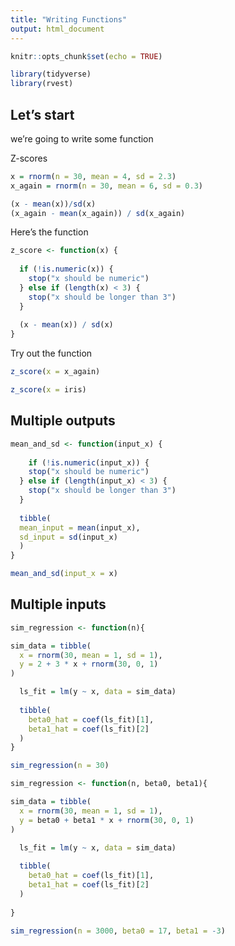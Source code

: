 ```yaml
---
title: "Writing Functions"
output: html_document
---
```


```r
knitr::opts_chunk$set(echo = TRUE)

library(tidyverse)
library(rvest)
```

## Let's start

we're going to write some function

Z-scores
```r
x = rnorm(n = 30, mean = 4, sd = 2.3)
x_again = rnorm(n = 30, mean = 6, sd = 0.3)

(x - mean(x))/sd(x)
(x_again - mean(x_again)) / sd(x_again)
```

Here's the function
```r
z_score <- function(x) {
  
  if (!is.numeric(x)) {
    stop("x should be numeric")
  } else if (length(x) < 3) {
    stop("x should be longer than 3")
  }
  
  (x - mean(x)) / sd(x)
}
```

Try out the function
```r
z_score(x = x_again)

z_score(x = iris)
```

## Multiple outputs
```r
mean_and_sd <- function(input_x) {
  
    if (!is.numeric(input_x)) {
    stop("x should be numeric")
  } else if (length(input_x) < 3) {
    stop("x should be longer than 3")
  }
  
  tibble(
  mean_input = mean(input_x),
  sd_input = sd(input_x)
  )
}
```

```r
mean_and_sd(input_x = x)
```

## Multiple inputs

```r
sim_regression <- function(n){

sim_data = tibble(
  x = rnorm(30, mean = 1, sd = 1),
  y = 2 + 3 * x + rnorm(30, 0, 1)
)

  ls_fit = lm(y ~ x, data = sim_data)
  
  tibble(
    beta0_hat = coef(ls_fit)[1],
    beta1_hat = coef(ls_fit)[2]
  )
}

sim_regression(n = 30)
```

```r
sim_regression <- function(n, beta0, beta1){

sim_data = tibble(
  x = rnorm(30, mean = 1, sd = 1),
  y = beta0 + beta1 * x + rnorm(30, 0, 1)
)

  ls_fit = lm(y ~ x, data = sim_data)
  
  tibble(
    beta0_hat = coef(ls_fit)[1],
    beta1_hat = coef(ls_fit)[2]
  )
  
}

sim_regression(n = 3000, beta0 = 17, beta1 = -3)
```

